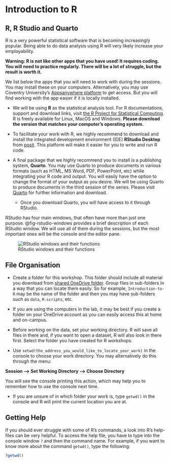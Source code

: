 # Introduction to R

## R, R Studio and Quarto

R is a very powerful statistical software that is becoming increasingly popular. Being able to do data analysis using R will very likely increase your employability.

**Warning: R is not like other apps that you have used! It requires coding. You will need to practice regularly. There will be a lot of struggle, but the result is worth it.**

We list below the apps that you will need to work with during the sessions. You may install these on your computers. Alternatively, you may use Coventry University's [Appsanywhere platform](https://appsanywhere.coventry.ac.uk/) to get access. But you will find working with the app easier if it is locally installed.

-   We will be using **R** as the statistical analysis tool. For R documentations, support and download links, visit [the R Project for Statistical Computing](https://www.r-project.org/). R is freely available for Linux, MacOS and Windows. **Please download the version that matches your computer's operating system.**

-   To facilitate your work with R, we highly recommend to download and install the integrated development environment (IDE) **RStudio Desktop** from [posit](https://posit.co/downloads/). This platform will make it easier for you to write and run R code.

-   A final package that we highly recommend you to install is a publishing system, **Quarto**. You may use Quarto to produce documents in various formats (such as HTML, MS Word, PDF, PowerPoint, etc) while integrating your R code and output. You will easily have the option to change the format of your output as you desire. We will be using Quarto to produce documents in the third session of the series. Please visit [Quarto](https://quarto.org/) for further information and download.

    -   Once you download Quarto, you will have access to it through RStudio.

RStudio has four main windows, that often have more than just one purpose. @fig-rstudio-windows provides a brief description of each RStudio window. We will use all of them during the sessions, but the most important ones will be the console and the editor pane.

![RStudio windows and their functions](assets/images/introduction/rstudio.png){#fig-rstudio-windows fig-alt="An image showing RStudio windows" fig-align="center"}

## File Organisation

-   Create a folder for this workshop. This folder should include all material you download from [shared OneDrive folder](2025.03%20--%20Introduction%20to%20R%20Software). Group files in sub-folders in a way that you can locate them easily. So for example, `Introduction-to-R` may be the name of the folder and then you may have sub-folders such as `data`, `R-scripts`, etc.

-   If you are using the computers in the lab, it may be best if you create a folder on your OneDrive account as you can easily access this at home and on-campus.

-   Before working on the data, set your working directory. R will save all files in there and, if you want to open a dataset, R will also look in there first. Select the folder you have created for R workshops.

-   Use `setwd(the_address_you_would_like_to_locate_your_work)` in the console to choose your work directory. You may alternatively do this through the menu:

**Session --\> Set Working Directory --\> Choose Directory**

You will see the console printing this action, which may help you to remember how to use the console next time.

-   If you are unsure of in which folder your work is, type `getwd()` in the console and R will print the current location you are at.

## Getting Help

If you should ever struggle with some of R's commands, a look into R's help-files can be very helpful. To access the help file, you have to type into the console window `?` and then the command name. For example, if you want to know more about the command `getwd()`, type the following:

```r
?getwd()
```
